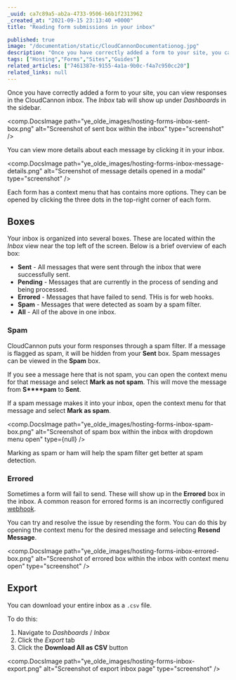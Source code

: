 ```yaml
---
_uuid: ca7c89a5-ab2a-4733-9506-b6b1f2313962
_created_at: "2021-09-15 23:13:40 +0000"
title: "Reading form submissions in your inbox"

published: true
image: "/documentation/static/CloudCannonDocumentationog.jpg"
description: "Once you have correctly added a form to your site, you can view responses in the CloudCannon inbox. "
tags: ["Hosting","Forms","Sites","Guides"]
related_articles: ["7461387e-9155-4a1a-9b0c-f4a7c950cc20"]
related_links: null
---
```


Once you have correctly added a form to your site, you can view responses in the CloudCannon inbox. The *Inbox* tab will show up under *Dashboards* in the sidebar.

<comp.DocsImage path="ye_olde_images/hosting-forms-inbox-sent-box.png" alt="Screenshot of sent box within the inbox" type="screenshot" />

You can view more details about each message by clicking it in your inbox.

<comp.DocsImage path="ye_olde_images/hosting-forms-inbox-message-details.png" alt="Screenshot of message details opened in a modal" type="screenshot" />

Each form has a context menu that has contains more options. They can be opened by clicking the three dots in the top-right corner of each form.

## Boxes
Your inbox is organized into several boxes. These are located within the *Inbox* view near the top left of the screen. Below is a brief overview of each box:

* **Sent** - All messages that were sent through the inbox that were successfully sent.
* **Pending** - Messages that are currently in the process of sending and being processed.
* **Errored** - Messages that have failed to send. THis is for web hooks.
* **Spam** - Messages that were detected as soam by a spam filter.
* **All** - All of the above in one inbox.

### Spam
CloudCannon puts your form responses through a spam filter.  If a message is flagged as spam, it will be hidden from your **Sent** box. Spam messages can be viewed in the **Spam** box.

If you see a message here that is not spam, you can open the context menu for that message and select **Mark as not spam**. This will move the message from **S****pam** to **Sent**.

If  a spam message makes it into your inbox, open the context menu for that message and select **Mark as spam**.

<comp.DocsImage path="ye_olde_images/hosting-forms-inbox-spam-box.png" alt="Screenshot of spam box within the inbox with dropdown menu open" type={null} />

Marking as spam or ham will help the spam filter get better at spam detection.

### Errored
Sometimes a form will fail to send. These will show up in the **Errored** box in the inbox. A common reason for errored forms is an incorrectly configured [webhook](/documentation/articles/creating-a-form-for-your-site-on-cloudcannon/#using-webhooks).

You can try and resolve the issue by resending the form. You can do this by opening the context menu for the desired message and selecting **Resend Message**.

<comp.DocsImage path="ye_olde_images/hosting-forms-inbox-errored-box.png" alt="Screenshot of errored box within the inbox with context menu open" type="screenshot" />

## Export
You can download your entire inbox as a `.csv` file.

To do this:

1. Navigate to *Dashboards* / *Inbox*
2. Click the *Export* tab
3. Click the **Download All as CSV** button

<comp.DocsImage path="ye_olde_images/hosting-forms-inbox-export.png" alt="Screenshot of export inbox page" type="screenshot" />
